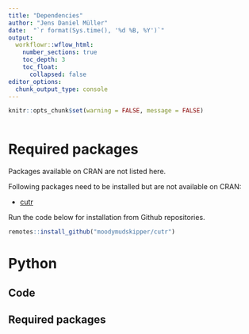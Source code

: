 ```yaml
---
title: "Dependencies"
author: "Jens Daniel Müller"
date:  "`r format(Sys.time(), '%d %B, %Y')`"
output: 
  workflowr::wflow_html:
    number_sections: true
    toc_depth: 3
    toc_float:
      collapsed: false
editor_options:
  chunk_output_type: console
---
```


```r
knitr::opts_chunk$set(warning = FALSE, message = FALSE)

```

```r

```

# Required packages

Packages available on CRAN are not listed here.

Following packages need to be installed but are not available on CRAN:

- [cutr](https://github.com/moodymudskipper/cutr/){target="_blank"}

Run the code below for installation from Github repositories.

```r

remotes::install_github("moodymudskipper/cutr")

```

# Python

## Code

## Required packages
